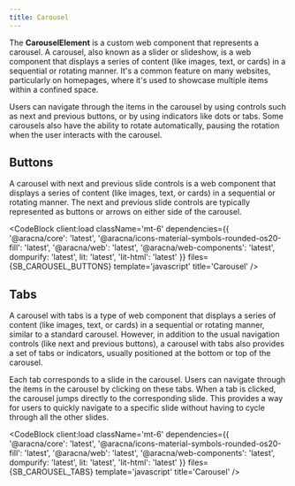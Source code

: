 ```yaml
---
title: Carousel
---
```



The **CarouselElement** is a custom web component that represents a carousel. A carousel, also known as a slider or slideshow, is a web component that displays a series of content (like images, text, or cards) in a sequential or rotating manner. It's a common feature on many websites, particularly on homepages, where it's used to showcase multiple items within a confined space.

Users can navigate through the items in the carousel by using controls such as next and previous buttons, or by using indicators like dots or tabs. Some carousels also have the ability to rotate automatically, pausing the rotation when the user interacts with the carousel.

<CarouselComponentBlock client:load type='buttons' />

## Buttons

A carousel with next and previous slide controls is a web component that displays a series of content (like images, text, or cards) in a sequential or rotating manner. The next and previous slide controls are typically represented as buttons or arrows on either side of the carousel.

<CodeBlock
  client:load
  className='mt-6'
  dependencies={{
    '@aracna/core': 'latest',
    '@aracna/icons-material-symbols-rounded-os20-fill': 'latest',
    '@aracna/web': 'latest',
    '@aracna/web-components': 'latest',
    dompurify: 'latest',
    lit: 'latest',
    'lit-html': 'latest'
  }}
  files={SB_CAROUSEL_BUTTONS}
  template='javascript'
  title='Carousel'
/>

## Tabs

A carousel with tabs is a type of web component that displays a series of content (like images, text, or cards) in a sequential or rotating manner, similar to a standard carousel. However, in addition to the usual navigation controls (like next and previous buttons), a carousel with tabs also provides a set of tabs or indicators, usually positioned at the bottom or top of the carousel.

Each tab corresponds to a slide in the carousel. Users can navigate through the items in the carousel by clicking on these tabs. When a tab is clicked, the carousel jumps directly to the corresponding slide. This provides a way for users to quickly navigate to a specific slide without having to cycle through all the other slides.

<CodeBlock
  client:load
  className='mt-6'
  dependencies={{
    '@aracna/core': 'latest',
    '@aracna/icons-material-symbols-rounded-os20-fill': 'latest',
    '@aracna/web': 'latest',
    '@aracna/web-components': 'latest',
    dompurify: 'latest',
    lit: 'latest',
    'lit-html': 'latest'
  }}
  files={SB_CAROUSEL_TABS}
  template='javascript'
  title='Carousel'
/>
